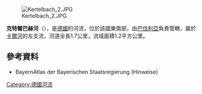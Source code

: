 {{Multiple issues|
{{Expand language|1=de|time=2020-08-25T15:15:18+00:00}}
{{Onesource|time=2020-08-25T15:15:18+00:00}}
}}
{{Coord|50|5|59.06|N|9|5|58.38|E|display=title}}

[[Image:Kertelbach_2.JPG|right]]

'''克特爾巴赫河'''（{{lang-de|Kertelbach}}），是[[德國|德國]]的河流，位於該國東南部，由[[巴伐利亞|巴伐利亞]]負責管轄，屬於[[卡爾河|卡爾河]]的左支流，河道全長1.7公里，流域面積1.2平方公里。

==參考資料==
* BayernAtlas der Bayerischen Staatsregierung (Hinweise)

{{Germany-geo-stub}}
[[Category:德國河流|Category:德國河流]]